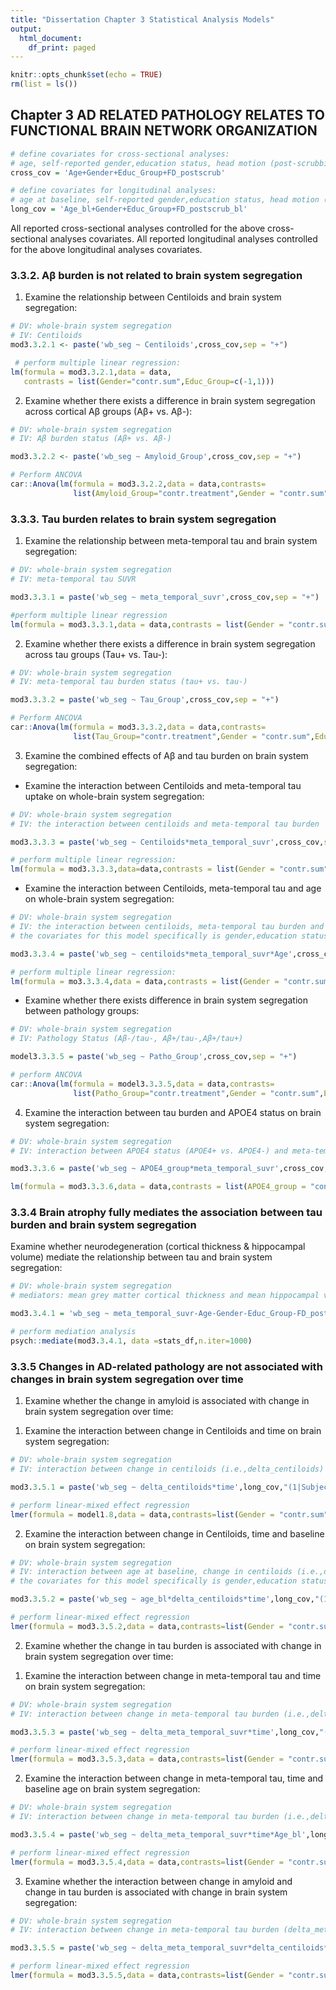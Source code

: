 ```yaml
---
title: "Dissertation Chapter 3 Statistical Analysis Models"
output:
  html_document:
    df_print: paged
---
```


```r
knitr::opts_chunk$set(echo = TRUE)
rm(list = ls())
```

## Chapter 3 AD RELATED PATHOLOGY RELATES TO FUNCTIONAL BRAIN NETWORK ORGANIZATION

```r
# define covariates for cross-sectional analyses:
# age, self-reported gender,education status, head motion (post-scrubbing FD)
cross_cov = 'Age+Gender+Educ_Group+FD_postscrub'

# define covariates for longitudinal analyses: 
# age at baseline, self-reported gender,education status, head motion (post-scrubbing FD) at baseline
long_cov = 'Age_bl+Gender+Educ_Group+FD_postscrub_bl'
```

All reported cross-sectional analyses controlled for the above cross-sectional analyses covariates. 
All reported longitudinal analyses controlled for the above longitudinal analyses covariates.

### 3.3.2. Aβ burden is not related to brain system segregation

1) Examine the relationship between Centiloids and brain system segregation: 

```r
# DV: whole-brain system segregation
# IV: Centiloids
mod3.3.2.1 <- paste('wb_seg ~ Centiloids',cross_cov,sep = "+") 

 # perform multiple linear regression: 
lm(formula = mod3.3.2.1,data = data, 
   contrasts = list(Gender="contr.sum",Educ_Group=c(-1,1))) 
```

2)  Examine whether there exists a difference in brain system segregation across cortical Aβ groups (Aβ+ vs. Aβ-): 

```r
# DV: whole-brain system segregation
# IV: Aβ burden status (Aβ+ vs. Aβ-)

mod3.3.2.2 <- paste('wb_seg ~ Amyloid_Group',cross_cov,sep = "+") 

# Perform ANCOVA
car::Anova(lm(formula = mod3.3.2.2,data = data,contrasts=
              list(Amyloid_Group="contr.treatment",Gender = "contr.sum",Educ_Factor=c(-1,1))),type=3) # perform ANCOVA
```

### 3.3.3. Tau burden relates to brain system segregation

1) Examine the relationship between meta-temporal tau and brain system segregation: 

```r
# DV: whole-brain system segregation
# IV: meta-temporal tau SUVR

mod3.3.3.1 = paste('wb_seg ~ meta_temporal_suvr',cross_cov,sep = "+")

#perform multiple linear regression
lm(formula = mod3.3.3.1,data = data,contrasts = list(Gender = "contr.sum",Educ_Group=c(-1,1)))
```

2)  Examine whether there exists a difference in brain system segregation across tau groups (Tau+ vs. Tau-): 

```r
# DV: whole-brain system segregation
# IV: meta-temporal tau burden status (tau+ vs. tau-)

mod3.3.3.2 = paste('wb_seg ~ Tau_Group',cross_cov,sep = "+") 

# Perform ANCOVA
car::Anova(lm(formula = mod3.3.3.2,data = data,contrasts=
              list(Tau_Group="contr.treatment",Gender = "contr.sum",Educ_Factor=c(-1,1))),type=3)
```

3) Examine the combined effects of Aβ and tau burden on brain system segregation: 

- Examine the interaction between Centiloids and meta-temporal tau uptake on whole-brain system segregation:

```r
# DV: whole-brain system segregation
# IV: the interaction between centiloids and meta-temporal tau burden

mod3.3.3.3 = paste('wb_seg ~ Centiloids*meta_temporal_suvr',cross_cov,sep = "+")

# perform multiple linear regression:
lm(formula = mod3.3.3.3,data=data,contrasts = list(Gender = "contr.sum",Educ_Group=c(-1,1)))
```

- Examine the interaction between Centiloids, meta-temporal tau and age on whole-brain system segregation:

```r
# DV: whole-brain system segregation
# IV: the interaction between centiloids, meta-temporal tau burden and age
# the covariates for this model specifically is gender,education status, and head motion

mod3.3.3.4 = paste('wb_seg ~ centiloids*meta_temporal_suvr*Age',cross_cov,sep = "+")

# perform multiple linear regression:
lm(formula = mo3.3.3.4,data = data,contrasts = list(Gender = "contr.sum",Educ_Group=c(-1,1)))
```

- Examine whether there exists difference in brain system segregation between pathology groups:

```r
# DV: whole-brain system segregation
# IV: Pathology Status (Aβ-/tau-, Aβ+/tau-,Aβ+/tau+)

model3.3.3.5 = paste('wb_seg ~ Patho_Group',cross_cov,sep = "+")  

# perform ANCOVA 
car::Anova(lm(formula = model3.3.3.5,data = data,contrasts=
              list(Patho_Group="contr.treatment",Gender = "contr.sum",Educ_Factor=c(-1,1))),type=3)
```

4) Examine the interaction between tau burden and APOE4 status on brain system segregation:

```r
# DV: whole-brain system segregation
# IV: interaction between APOE4 status (APOE4+ vs. APOE4-) and meta-temporal tau SUVR

mod3.3.3.6 = paste('wb_seg ~ APOE4_group*meta_temporal_suvr',cross_cov,sep = "+")

lm(formula = mod3.3.3.6,data = data,contrasts = list(APOE4_group = "contr.sum",Gender = "contr.sum",Educ_Group=c(-1,1)))
```

### 3.3.4 Brain atrophy fully mediates the association between tau burden and brain system segregation

Examine whether neurodegeneration (cortical thickness & hippocampal volume) mediate the relationship between tau and brain system segregation:

```r
# DV: whole-brain system segregation
# mediators: mean grey matter cortical thickness and mean hippocampal volume 

mod3.3.4.1 = 'wb_seg ~ meta_temporal_suvr-Age-Gender-Educ_Group-FD_postscrub+(hippo_vol)+(wb_mean_thickness)'

# perform mediation analysis
psych::mediate(mod3.3.4.1, data =stats_df,n.iter=1000)
```

### 3.3.5 Changes in AD-related pathology are not associated with changes in brain system segregation over time

1. Examine whether the change in amyloid is associated with change in brain system segregation over time: 

1) Examine the interaction between change in Centiloids and time on brain system segregation:
 
```r
# DV: whole-brain system segregation
# IV: interaction between change in centiloids (i.e.,delta_centiloids) and time (normalized to baseline)

mod3.3.5.1 = paste('wb_seg ~ delta_centiloids*time',long_cov,"(1|Subject_ID)",sep = "+")

# perform linear-mixed effect regression
lmer(formula = model1.8,data = data,contrasts=list(Gender = "contr.sum",Educ_Group=c(-1,1)))
```

2) Examine the interaction between change in Centiloids, time and baseline on brain system segregation:

```r
# DV: whole-brain system segregation
# IV: interaction between age at baseline, change in centiloids (i.e.,delta_centiloids) and time (normalized to baseline)
# the covariates for this model specifically is gender,education status, and head motion at baseline

mod3.3.5.2 = paste('wb_seg ~ age_bl*delta_centiloids*time',long_cov,"(1|Subject_ID)",sep = "+")

# perform linear-mixed effect regression
lmer(formula = mod3.3.5.2,data = data,contrasts=list(Gender = "contr.sum",Educ_Group=c(-1,1)))

```

2. Examine whether the change in tau burden is associated with change in brain system segregation over time: 

1) Examine the interaction between change in meta-temporal tau and time on brain system segregation:
 
```r
# DV: whole-brain system segregation
# IV: interaction between change in meta-temporal tau burden (i.e.,delta_meta_temporal_suvr) and time (normalized to baseline)

mod3.3.5.3 = paste('wb_seg ~ delta_meta_temporal_suvr*time',long_cov,"(1|Subject_ID)",sep = "+")

# perform linear-mixed effect regression
lmer(formula = mod3.3.5.3,data = data,contrasts=list(Gender = "contr.sum",Educ_Group=c(-1,1)))
```

2) Examine the interaction between change in meta-temporal tau, time and baseline age on brain system segregation:

```r
# DV: whole-brain system segregation
# IV: interaction between change in meta-temporal tau burden (i.e.,delta_meta_temporal_suvr), time (normalized to baseline) and age at baseline

mod3.3.5.4 = paste('wb_seg ~ delta_meta_temporal_suvr*time*Age_bl',long_cov,"(1|Subject_ID)",sep = "+")

# perform linear-mixed effect regression
lmer(formula = mod3.3.5.4,data = data,contrasts=list(Gender = "contr.sum",Educ_Group=c(-1,1)))

```


3) Examine whether the interaction between change in amyloid and change in tau burden is associated with change in brain system segregation:

```r
# DV: whole-brain system segregation
# IV: interaction between change in meta-temporal tau burden (delta_meta_temporal_suvr), change in centiloids (delta_centiloids) and time (normalized to baseline)

mod3.3.5.5 = paste('wb_seg ~ delta_meta_temporal_suvr*delta_centiloids*time',long_cov,"(1|Subject_ID)",sep = "+")

# perform linear-mixed effect regression
lmer(formula = mod3.3.5.5,data = data,contrasts=list(Gender = "contr.sum",Educ_Group=c(-1,1)))

```




